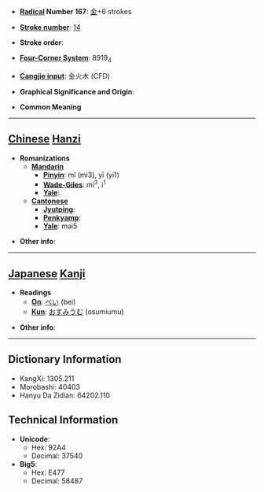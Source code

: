 * '''[[Wiktionary:Chinese radical index| Radical]] Number 167''': [[Wiktionary:Chinese radical index 金|金]]+6 strokes

* '''[[Wiktionary:Chinese total strokes index|Stroke number]]''': [[Wiktionary:Chinese total strokes index 14|14]]

* '''Stroke order''': 

* '''[[Wiktionary:Chinese four corner index|Four-Corner System]]''': 8919<sub>4</sub>

* '''[[Wiktionary:Chinese Cangjie index|Cangjie input]]''': 金火木 (CFD)

* '''Graphical Significance and Origin''': 

* '''Common Meaning'''

----

== [[Chinese]] [[Hanzi]] ==

* '''Romanizations'''
** '''[[Mandarin]]'''
*** '''[[Pinyin]]''': mǐ (mi3), yī (yi1)
*** '''[[Wade-Giles]]''': mi<sup>3</sup>, i<sup>1</sup>
*** '''[[Yale]]''': 
** '''[[Cantonese]]'''
*** '''[[Jyutping]]''':
*** '''[[Penkyamp]]''': 
*** '''[[Yale]]''': mai5

* '''Other info''': 

----

== [[Japanese]] [[Kanji]] ==

* '''Readings'''
** '''[[On]]''': [[べい]] (bei)
** '''[[Kun]]''': [[おすみうむ]] (osumiumu)

* '''Other info''':  

----

== Dictionary Information ==

* KangXi: 1305.211
* Morobashi: 40403
* Hanyu Da Zidian: 64202.110

== Technical Information ==

* '''Unicode''':
** Hex: 92A4
** Decimal: 37540
* '''Big5''':
** Hex: E477
** Decimal: 58487